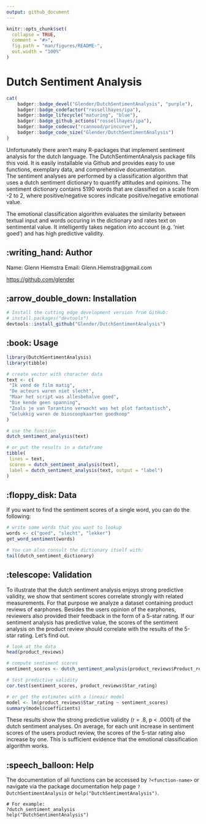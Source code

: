 ```yaml
---
output: github_document
---
```


<!-- README.md is generated from README.Rmd. Please edit that file -->

```r
knitr::opts_chunk$set(
  collapse = TRUE,
  comment = "#>",
  fig.path = "man/figures/README-",
  out.width = "100%"
)
```

# Dutch Sentiment Analysis

```r
cat(
	badger::badge_devel("Glender/DutchSentimentAnalysis", "purple"),
	badger::badge_codefactor("rossellhayes/ipa"),
	badger::badge_lifecycle("maturing", "blue"),
	badger::badge_github_actions("rossellhayes/ipa"),
	badger::badge_codecov("rcannood/princurve"),
	badger::badge_code_size("Glender/DutchSentimentAnalysis")
)
```

Unfortunately there aren't many R-packages that implement sentiment analysis for the dutch language. The DutchSentimentAnalysis package fills this void. It is easily installable via Github and provides easy to use functions, exemplary data, and comprehensive documentation.     
The sentiment analyses are performed by a classification algorithm that uses a dutch sentiment dictionary to quantify attitudes and opinions. The sentiment dictionary contains 5190 words that are classified on a scale from -2 to 2, where positive/negative scores indicate positive/negative emotional value.   

The emotional classification algorithm evaluates the similarity between textual input and words occuring in the dictionary and rates text on sentimental value. It intelligently takes negation into account (e.g. 'niet goed') and has high predictive validity.    

## :writing_hand: Author

Name: Glenn Hiemstra
Email: Glenn.Hiemstra@gmail.com

<https://github.com/glender>

## :arrow_double_down: Installation

```r
# Install the cutting edge development version from GitHub:
# install.packages("devtools")
devtools::install_github("Glender/DutchSentimentAnalysis")
```

## :book: Usage

```r
library(DutchSentimentAnalysis)
library(tibble)

# create vector with character data
text <- c(
 "Ik vond de film matig",
 "De acteurs waren niet slecht",
 "Maar het script was allesbehalve goed",
 "Die kende geen spanning",
 "Zoals je van Tarantino verwacht was het plot fantastisch",
 "Gelukkig waren de bioscoopkaarten goedkoop"
)

# use the function
dutch_sentiment_analysis(text)

# or put the results in a dataframe
tibble(
 lines = text,
 scores = dutch_sentiment_analysis(text),
 label = dutch_sentiment_analysis(text, output = "label")
)
```

## :floppy_disk: Data

If you want to find the sentiment scores of a single word, you can do the following:

```r
# write some words that you want to lookup
words <- c("goed", "slecht", "lekker")
get_word_sentiment(words)

# You can also consult the dictionary itself with:
tail(dutch_sentiment_dictionary)
```

## :telescope: Validation

To illustrate that the dutch sentiment analysis enjoys strong predictive validity, we show that sentiment scores correlate strongly with related measurements. For that purpose we analyze a dataset containing product reviews of earphones. Besides the users opinion of the earphones, reviewers also provided their feedback in the form of a 5-star rating. If our sentiment analysis has predictive value, the scores of the sentiment analysis on the product review should correlate with the results of the 5-star rating. Let's find out. 

```r
# look at the data
head(product_reviews)

# compute sentiment scores
sentiment_scores <- dutch_sentiment_analysis(product_reviews$Product_review)

# test predictive validity
cor.test(sentiment_scores, product_reviews$Star_rating)

# or get the estimates with a lineair model
model <- lm(product_reviews$Star_rating ~ sentiment_scores)
summary(model$coefficients)
```

These results show the strong predictive validity (r = .8, p < .0001) of the dutch sentiment analyses. On average, for each unit increase in sentiment scores of the users product review, the scores of the 5-star rating also increase by one. This is sufficient evidence that the emotional classification algorithm works.    

## :speech_balloon: Help

The documentation of all functions can be accessed by `?<function-name>` or navigate via the package documentation help page `?DutchSentimentAnalysis` or `help("DutchSentimentAnalysis")`.
```
# For example:
?dutch_sentiment_analysis
help("DutchSentimentAnalysis")
```
